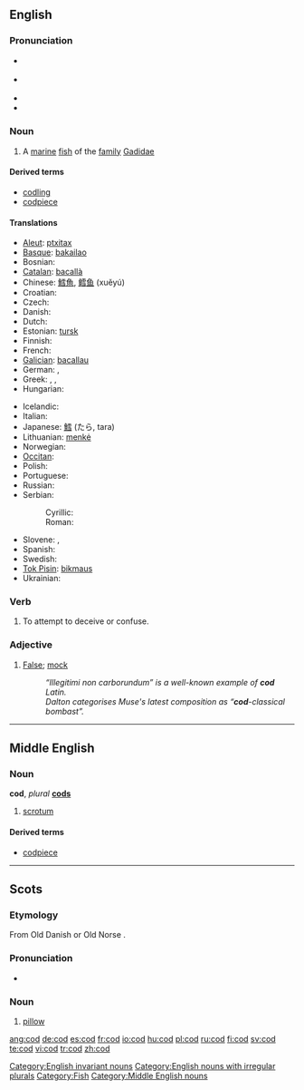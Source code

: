 {{also|COD}}
==English==
{{wikipedia}}

===Pronunciation===
* {{a|RP}} {{IPA|/kɒd/}}
* {{a|US}} {{IPA|/kɑːd/}}
* {{audio|en-us-cod.ogg|Audio (US)}}
* {{rhymes|ɒd}}

===Noun===
{{en-noun|cod|pl2=cods}}

# A [[marine]] [[fish]] of the [[family]] [[Gadidae]]

====Derived terms====
* [[codling]]
* [[codpiece]]

====Translations====
{{trans-top|marine fish of the family Gadidae}}
* [[Aleut]]: [[ptxitax]]
* [[Basque]]: [[bakailao]]
* Bosnian: {{t-|bs|bakalar|m}}
* [[Catalan]]: [[bacallà]] {{m}}
* Chinese: [[鱈魚]], [[鳕]][[鱼]] (xuěyú)
* Croatian: {{t-|hr|bakalar|m}}
* Czech: {{t-|cs|treska|f}}
* Danish: {{t-|da|torsk|m}}
* Dutch: {{t+|nl|kabeljauw|m}}
* Estonian: [[tursk]]
* Finnish: {{t+|fi|turska|m}}
* French: {{t+|fr|morue|m}}
* [[Galician]]: [[bacallau]] {{m}}
* German: {{t+|de|Kabeljau|m}}, {{t+|de|Dorsch|m}}
* Greek: {{t+|el|βακαλάος|m|tr=vakalaos|sc=Grek}}, {{t+|el|μπακαλιάρος|m|tr=bakaliaros|sc=Grek}}, {{t+|el|γάδος|m|tr=gados|sc=Grek}}
* Hungarian: {{t+|hu|tőkehal}}
{{trans-mid}}
* Icelandic: {{t+|is|þorskur|m}}
* Italian: {{t+|it|merluzzo|m}}
* Japanese: [[鱈]] (たら, tara)
* Lithuanian: [[menkė]] {{f}}
* Norwegian: {{t-|no|torsk|m}}
* [[Occitan]]: {{t|oc|merluça|xs=Occitan}}
* Polish: {{t-|pl|dorsz|m}}
* Portuguese: {{t+|pt|bacalhau|m}}
* Russian: {{t-|ru|треска|f|tr=treská|sc=Cyrl}}
* Serbian:
*: Cyrillic: {{t+|sr|бакалар|m|sc=Cyrl}}
*: Roman: {{t-|sr|bakalar|m}}
* Slovene: {{t+|sl|trska|f|alt=tŕska}}, {{t+|sl|polenovka|f}}
* Spanish: {{t+|es|bacalao|m}}
* Swedish: {{t+|sv|torsk|c}}
* [[Tok Pisin]]: [[bikmaus]]
* Ukrainian: {{t-|uk|тріска|f|sc=Cyrl|xs=Ukrainian}}
{{trans-bottom}}

===Verb===
{{en-verb|cods|codding|codded}}

# {{context|Irish English|slang|transitive}} To attempt to deceive or confuse.

===Adjective===
{{en-adj|-}}

# [[false|False]]; [[mock]]
#: ''“Illegitimi non carborundum” is a well-known example of '''cod''' Latin.''
#: ''Dalton categorises Muse's latest composition as “'''cod'''-classical bombast”.''

[[Category:English invariant nouns]]
[[Category:English nouns with irregular plurals]]
[[Category:Fish]]

----

==Middle English==

===Noun===
'''cod''', ''plural'' '''[[cods]]'''

# [[scrotum]]

====Derived terms====
* [[codpiece]]

[[Category:Middle English nouns]]

----

==Scots==

===Etymology===
From Old Danish {{term|kodde}} or Old Norse {{term|koddi}}.

===Pronunciation===
* {{IPA|/kɒd/}}

===Noun===
{{sco-noun}}

# [[pillow]]

[[ang:cod]]
[[de:cod]]
[[es:cod]]
[[fr:cod]]
[[io:cod]]
[[hu:cod]]
[[pl:cod]]
[[ru:cod]]
[[fi:cod]]
[[sv:cod]]
[[te:cod]]
[[vi:cod]]
[[tr:cod]]
[[zh:cod]]